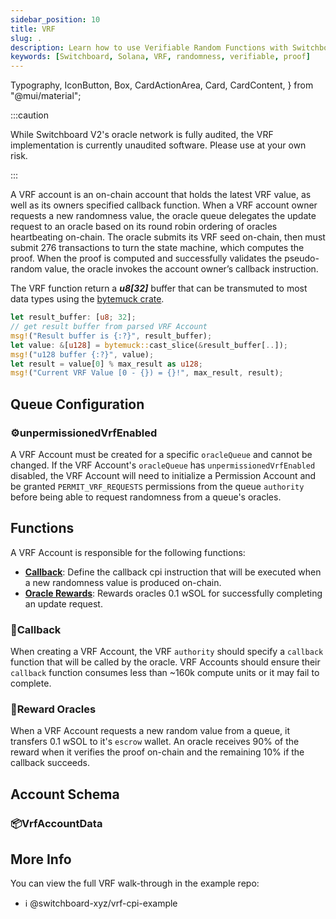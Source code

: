 ```yaml
---
sidebar_position: 10
title: VRF
slug: .
description: Learn how to use Verifiable Random Functions with Switchboard
keywords: [Switchboard, Solana, VRF, randomness, verifiable, proof]
---
```


  Typography,
  IconButton,
  Box,
  CardActionArea,
  Card,
  CardContent,
} from "@mui/material";


:::caution

While Switchboard V2's oracle network is fully audited, the VRF implementation is currently unaudited software. Please use at your own risk.

:::

A VRF account is an on-chain account that holds the latest VRF value, as well as its owners specified callback function. When a VRF account owner requests a new randomness value, the oracle queue delegates the update request to an oracle based on its round robin ordering of oracles heartbeating on-chain. The oracle submits its VRF seed on-chain, then must submit 276 transactions to turn the state machine, which computes the proof. When the proof is computed and successfully validates the pseudo-random value, the oracle invokes the account owner’s callback instruction.

The VRF function return a **_u8[32]_** buffer that can be transmuted to most data types using the [bytemuck crate](https://crates.io/crates/bytemuck).

```rust
let result_buffer: [u8; 32];
// get result buffer from parsed VRF Account
msg!("Result buffer is {:?}", result_buffer);
let value: &[u128] = bytemuck::cast_slice(&result_buffer[..]);
msg!("u128 buffer {:?}", value);
let result = value[0] % max_result as u128;
msg!("Current VRF Value [0 - {}) = {}!", max_result, result);
```

## Queue Configuration

### ⚙️unpermissionedVrfEnabled

A VRF Account must be created for a specific `oracleQueue` and cannot be changed. If the VRF Account's `oracleQueue` has `unpermissionedVrfEnabled` disabled, the VRF Account will need to initialize a Permission Account and be granted `PERMIT_VRF_REQUESTS` permissions from the queue `authority` before being able to request randomness from a queue's oracles.

## Functions

A VRF Account is responsible for the following functions:

- [**Callback**](#callback): Define the callback cpi instruction that will be executed when a new randomness value is produced on-chain.
- [**Oracle Rewards**](#reward-oracles): Rewards oracles 0.1 wSOL for successfully completing an update request.

### 🚀Callback

When creating a VRF Account, the VRF `authority` should specify a `callback` function that will be called by the oracle. VRF Accounts should ensure their `callback` function consumes less than ~160k compute units or it may fail to complete.

<CallbackZC />

### 🚀Reward Oracles

When a VRF Account requests a new random value from a queue, it transfers 0.1 wSOL to it's `escrow` wallet. An oracle receives 90% of the reward when it verifies the proof on-chain and the remaining 10% if the callback succeeds.

## Account Schema

### 📦VrfAccountData

<VrfAccountData />

## More Info

You can view the full VRF walk-through in the example repo:

<!---
<Link to="https://github.com/switchboard-xyz/vrf-cpi-example">
  <IconButton
    component="span"
    color="primary"
    aria-label="example repo"
    to="https://github.com/switchboard-xyz/vrf-cpi-example"
  >
    <GitHubIcon fontSize="large" />
  </IconButton>
  <Typography component="span">@switchboard-xyz/vrf-cpi-Example</Typography>
</Link>
--->

- <Link
    className="link__nocolor"
    to="https://github.com/switchboard-xyz/vrf-cpi-example"
  >
    ℹ️ @switchboard-xyz/vrf-cpi-example
  </Link>
